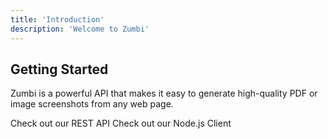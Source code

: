 ```yaml
---
title: 'Introduction'
description: 'Welcome to Zumbi'
---
```


## Getting Started

Zumbi is a powerful API that makes it easy to generate high-quality PDF or image screenshots from any web page.

<CardGroup>
  <Card
    title='REST API'
    icon='rectangle-terminal'
    href='/api-reference/authentication'
  >
    Check out our REST API
  </Card>
  <Card title='Node.js Client' icon='node-js' href='/client/nodejs'>
    Check out our Node.js Client
  </Card>
</CardGroup>
